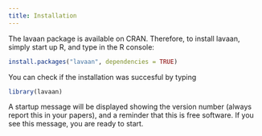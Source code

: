 ```yaml
---
title: Installation
---
```


The lavaan package is available on CRAN. Therefore, to install lavaan, simply start up R, and type in the R console:

```r
install.packages("lavaan", dependencies = TRUE)
```

You can check if the installation was succesful by typing

```r
library(lavaan)
```

A startup message will be displayed showing the version number (always report this in your papers), and a reminder that this is free software. If you see this message, you are ready to start.

